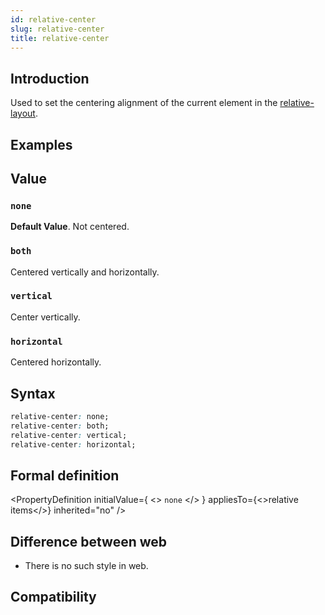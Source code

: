 ```yaml
---
id: relative-center
slug: relative-center
title: relative-center
---
```


## Introduction

Used to set the centering alignment of the current element in the [relative-layout](/guide/ui/layout/relative-layout.mdx).

## Examples


<Go
  example="css-api"
  defaultFile="src/relative-center/App.tsx"
  img="https://lf-lynx.tiktok-cdns.com/obj/lynx-artifacts-oss-sg/lynx-website/assets/doc/css/relative-center.png"
  defaultEntryFile="dist/relative-center.lynx.bundle"
  entry="src/relative-center"
/>

## Value

### `none`

**Default Value**. Not centered.

### `both`

Centered vertically and horizontally.

### `vertical`

Center vertically.

### `horizontal`

Centered horizontally.

## Syntax

```css
relative-center: none;
relative-center: both;
relative-center: vertical;
relative-center: horizontal;
```

## Formal definition


<PropertyDefinition
  initialValue={
    <>
      <code>none</code>
    </>
  }
  appliesTo={<>relative items</>}
  inherited="no"
/>

## Difference between web

- There is no such style in web.

## Compatibility


<LegacyCompatTable metadata="css/properties/relative-center" />
